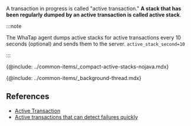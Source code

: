 A transaction in progress is called "active transaction." **A stack that has been regularly dumped by an active transaction is called active stack**.

:::note

The WhaTap agent dumps active stacks for active transactions every 10 seconds (optional) and sends them to the server. `active_stack_second=10`

:::

{@include: ../common-items/_compact-active-stacks-nojava.mdx} 

{@include: ../common-items/_background-thread.mdx} 

## References

- [Active Transaction](https://brunch.co.kr/@leedongins/152)  
- [Active transactions that can detect failures quickly](https://brunch.co.kr/@leedongins/31)
